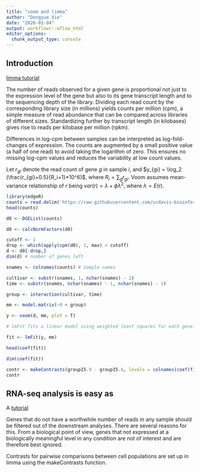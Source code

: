 ```yaml
---
title: "voom and limma"
author: "Dongyue Xie"
date: "2020-01-04"
output: workflowr::wflow_html
editor_options:
  chunk_output_type: console
---
```


## Introduction

[limma tutorial](https://ucdavis-bioinformatics-training.github.io/2018-June-RNA-Seq-Workshop/thursday/DE.html)

The number of reads observed for a given gene is proportional not just to the expression level of the gene but
also to its gene transcript length and to the sequencing
depth of the library. Dividing each read count by the corresponding library size (in millions) yields counts per million (cpm), a simple measure of read abundance that can
be compared across libraries of different sizes. Standardizing further by transcript length (in kilobases) gives rise
to reads per kilobase per million (rpkm).

Differences in log-cpm between samples can be
interpreted as log-fold-changes of expression. The counts
are augmented by a small positive value (a half of one
read) to avoid taking the logarithm of zero. This ensures
no missing log-cpm values and reduces the variability at
low count values.

Let $r_{gi}$ denote the read count of gene $g$ in sample $i$, and $y_{gi} = \log_2 (\frac{r_{gi}+0.5}{R_i+1}*10^6)$, where $R_i = \sum_gr_{gi}$. Voom assumes mean-variance relationship of $r$ being $var(r) = \lambda+\phi\lambda^2$, where $\lambda=E(r)$.  

```r
library(edgeR)
counts = read.delim('https://raw.githubusercontent.com/ucdavis-bioinformatics-training/2018-June-RNA-Seq-Workshop/master/thursday/all_counts.txt')
head(counts)

d0 <- DGEList(counts)

d0 <- calcNormFactors(d0)

cutoff <- 1
drop <- which(apply(cpm(d0), 1, max) < cutoff)
d <- d0[-drop,] 
dim(d) # number of genes left

snames <- colnames(counts) # Sample names

cultivar <- substr(snames, 1, nchar(snames) - 2) 
time <- substr(snames, nchar(snames) - 1, nchar(snames) - 1)

group <- interaction(cultivar, time)

mm <- model.matrix(~0 + group)

y <- voom(d, mm, plot = T)

# lmFit fits a linear model using weighted least squares for each gene:

fit <- lmFit(y, mm)

head(coef(fit))

dim(coef(fit))

contr <- makeContrasts(groupI5.9 - groupI5.6, levels = colnames(coef(fit)))
contr
```


## RNA-seq analysis is easy as

A [tutorial](https://www.bioconductor.org/packages/devel/workflows/vignettes/RNAseq123/inst/doc/limmaWorkflow.html) 

Genes that do not have a worthwhile number of reads in any sample should be filtered out of the downstream analyses. There are several reasons for this. From a biological point of view, genes that not expressed at a biologically meaningful level in any condition are not of interest and are therefore best ignored. 

Contrasts for pairwise comparisons between cell populations are set up in limma using the makeContrasts function.
